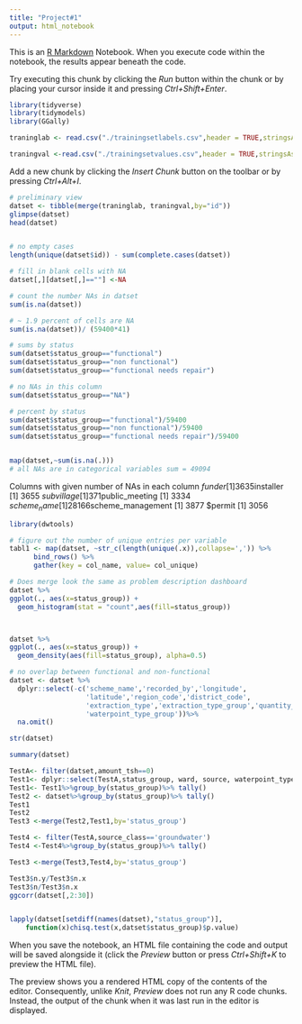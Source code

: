 ```yaml
---
title: "Project#1"
output: html_notebook
---
```


This is an [R Markdown](http://rmarkdown.rstudio.com) Notebook. When you execute code within the notebook, the results appear beneath the code. 

Try executing this chunk by clicking the *Run* button within the chunk or by placing your cursor inside it and pressing *Ctrl+Shift+Enter*. 

```r
library(tidyverse)
library(tidymodels)
library(GGally)

traninglab <- read.csv("./trainingsetlabels.csv",header = TRUE,stringsAsFactors = FALSE)

traningval <-read.csv("./trainingsetvalues.csv",header = TRUE,stringsAsFactors = FALSE)

```

Add a new chunk by clicking the *Insert Chunk* button on the toolbar or by pressing *Ctrl+Alt+I*.

```r
# preliminary view
datset <- tibble(merge(traninglab, traningval,by="id"))
glimpse(datset)
head(datset)


# no empty cases
length(unique(datset$id)) - sum(complete.cases(datset))

# fill in blank cells with NA
datset[,][datset[,]==""] <-NA

# count the number NAs in datset
sum(is.na(datset))

# ~ 1.9 percent of cells are NA
sum(is.na(datset))/ (59400*41)

# sums by status
sum(datset$status_group=="functional")
sum(datset$status_group=="non functional")
sum(datset$status_group=="functional needs repair")

# no NAs in this column
sum(datset$status_group=="NA")

# percent by status
sum(datset$status_group=="functional")/59400
sum(datset$status_group=="non functional")/59400
sum(datset$status_group=="functional needs repair")/59400


map(datset,~sum(is.na(.)))
# all NAs are in categorical variables sum = 49094

```
 Columns with given number of NAs in each column
$funder
[1] 3635
$installer
[1] 3655
$subvillage
[1] 371
$public_meeting
[1] 3334
$scheme_name
[1] 28166
$scheme_management
[1] 3877
$permit
[1] 3056


```r
library(dwtools)

# figure out the number of unique entries per variable 
tabl1 <- map(datset, ~str_c(length(unique(.x)),collapse=',')) %>%
      bind_rows() %>%
      gather(key = col_name, value= col_unique)

# Does merge look the same as problem description dashboard
datset %>%
ggplot(., aes(x=status_group)) +
  geom_histogram(stat = "count",aes(fill=status_group))



datset %>%
ggplot(., aes(x=status_group)) +
  geom_density(aes(fill=status_group), alpha=0.5)

# no overlap between functional and non-functional 
datset <- datset %>%
  dplyr::select(-c('scheme_name','recorded_by','longitude',
                   'latitude','region_code','district_code',
                   'extraction_type','extraction_type_group','quantity_group','source_type',
                   'waterpoint_type_group'))%>%
  na.omit()

str(datset)

summary(datset) 

TestA<- filter(datset,amount_tsh==0)
Test1<- dplyr::select(TestA,status_group, ward, source, waterpoint_type)
Test1<- Test1%>%group_by(status_group)%>% tally()  
Test2 <- datset%>%group_by(status_group)%>% tally()
Test1  
Test2
Test3 <-merge(Test2,Test1,by='status_group')

Test4 <- filter(TestA,source_class=='groundwater') 
Test4 <-Test4%>%group_by(status_group)%>% tally() 

Test3 <-merge(Test3,Test4,by='status_group')

Test3$n.y/Test3$n.x
Test3$n/Test3$n.x
ggcorr(datset[,2:30])


lapply(datset[setdiff(names(datset),"status_group")], 
    function(x)chisq.test(x,datset$status_group)$p.value)
```




When you save the notebook, an HTML file containing the code and output will be saved alongside it (click the *Preview* button or press *Ctrl+Shift+K* to preview the HTML file).

The preview shows you a rendered HTML copy of the contents of the editor. Consequently, unlike *Knit*, *Preview* does not run any R code chunks. Instead, the output of the chunk when it was last run in the editor is displayed.
